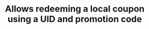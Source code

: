 ---
title: "Allows redeeming a local coupon using a UID and promotion code"
openapi: "POST /api/coupon/redeem"
---